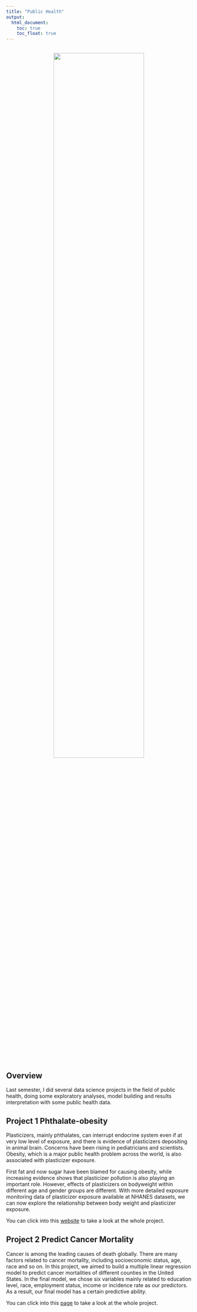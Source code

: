 ```yaml
---
title: "Public Health"
output:
  html_document: 
    toc: true
    toc_float: true
---
```

<div style="margin-bottom:30px;">    
</div>


<center>
<img src="png/publichealth.jpg" style="width:70%">
</center>

## Overview
Last semester, I did several data science projects in the field of public health, doing some exploratory analyses, model building and results interpretation with some public health data.

<div style="margin-bottom:30px;">    
</div>
## Project 1 Phthalate-obesity
Plasticizers, mainly phthalates, can interrupt endocrine system even if at very low level of exposure, and there is evidence of plasticizers depositing in animal brain. Concerns have been rising in pediatricians and scientists. Obesity, which is a major public health problem across the world, is also associated with plasticizer exposure. 

First fat and now sugar have been blamed for causing obesity, while increasing evidence shows that plasticizer pollution is also playing an important role. However, effects of plasticizers on bodyweight within different age and gender groups are different. With more detailed exposure monitoring data of plasticizer exposure available at NHANES datasets, we can now explore the relationship between body weight and plasticizer exposure.

You can click into this [website](https://hh2767.github.io/p8105_final.github.io/index.html)  to take a look at the whole project.



<div style="margin-bottom:30px;">    
</div>

## Project 2 Predict Cancer Mortality
Cancer is among the leading causes of death globally. There are many factors related to cancer mortality, including socioeconomic status, age, race and so on. In this project, we aimed to build a multiple linear regression model to predict cancer mortalities of different counties in the United States. In the final model, we chose six variables mainly related to education level, race, employment status, income or incidence rate as our predictors. As a result, our final model has a certain predictive ability.

You can click into this [page](cancer.html) to take a look at the whole project.
